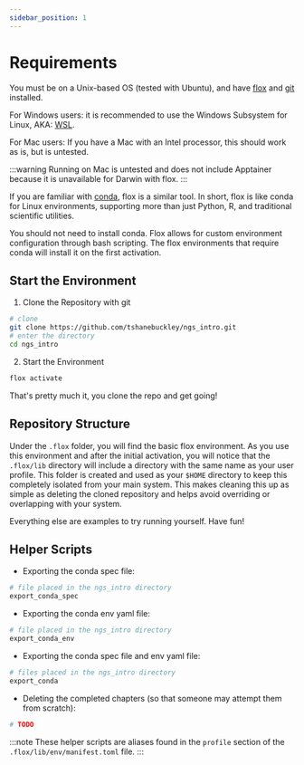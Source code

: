 ```yaml
---
sidebar_position: 1
---
```


# Requirements

You must be on a Unix-based OS (tested with Ubuntu), and have [flox](https://flox.dev/docs/install-flox/) and [git](https://git-scm.com/) installed.

For Windows users: it is recommended to use the Windows Subsystem for Linux, AKA: [WSL](https://learn.microsoft.com/en-us/windows/wsl/install).

For Mac users: If you have a Mac with an Intel processor, this should work as is, but is untested.

:::warning
Running on Mac is untested and does not include Apptainer because it is unavailable for Darwin with flox.
:::

If you are familiar with [conda](https://docs.conda.io/projects/conda/en/stable/user-guide/index.html), flox is a similar tool. In short, flox is like conda
for Linux environments, supporting more than just Python, R, and traditional scientific utilities.

You should not need to install conda. Flox allows for custom environment configuration through bash scripting. The flox environments that require conda will install it on the first activation.

## Start the Environment

1. Clone the Repository with git

```bash
# clone
git clone https://github.com/tshanebuckley/ngs_intro.git
# enter the directory
cd ngs_intro
```

2. Start the Environment

```bash
flox activate
```

That's pretty much it, you clone the repo and get going!

## Repository Structure

Under the `.flox` folder, you will find the basic flox environment. As you use this environment and after the initial activation,
you will notice that the `.flox/lib` directory will include a directory with the same name as your user profile. This folder is created and used as your `$HOME` directory to keep this completely isolated from your main system. This makes cleaning this up as simple as deleting the cloned repository and helps avoid overriding or overlapping with your system.

Everything else are examples to try running yourself. Have fun!

## Helper Scripts

- Exporting the conda spec file:

```bash
# file placed in the ngs_intro directory
export_conda_spec
```

- Exporting the conda env yaml file:

```bash
# file placed in the ngs_intro directory
export_conda_env
```

- Exporting the conda spec file and env yaml file:

```bash
# files placed in the ngs_intro directory
export_conda
```

- Deleting the completed chapters (so that someone may attempt them from scratch):

```bash
# TODO
```

:::note
These helper scripts are aliases found in the `profile` section of the `.flox/lib/env/manifest.toml` file.
:::
